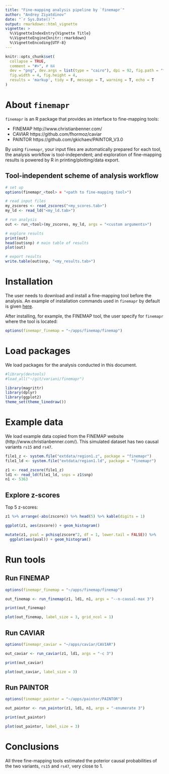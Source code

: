 ```yaml
---
title: "Fine-mapping analysis pipeline by `finemapr`"
author: "Andrey Ziyatdinov"
date: "`r Sys.Date()`"
output: rmarkdown::html_vignette
vignette: >
  %\VignetteIndexEntry{Vignette Title}
  %\VignetteEngine{knitr::rmarkdown}
  %\VignetteEncoding{UTF-8}
---
```


```r
knitr::opts_chunk$set(
  collapse = TRUE,
  comment = "#>", # NA
  dev = "png", dev.args = list(type = "cairo"), dpi = 92, fig.path = "figures/", 
  fig.width = 4, fig.height = 4,
  results = 'markup', tidy = F, message = T, warning = T, echo = T
)
```

# About `finemapr`

`finemapr` is an R package that provides an interface to fine-mapping tools:

- FINEMAP http://www.christianbenner.com/
- CAVIAR https://github.com/fhormoz/caviar
- PAINTOR https://github.com/gkichaev/PAINTOR_V3.0

By using `finemapr`, your input files are automatically prepared for each tool, the analysis workflow is tool-independent; and exploration of fine-mapping results is powered by R in printing/plotting/data export.


## Tool-independent scheme of analysis workflow

```r
# set up
options(finemapr_<tool> = "<path to fine-mapping tool>")

# read input files
my_zscores <- read_zscores("<my_scores.tab>")
my_ld <- read_ld("<my_ld.tab>")

# run analysis
out <- run_<tool>(my_zscores, my_ld, args = "<custom arguments>")

# explore results
print(out)
head(out$snp) # main table of results
plot(out)

# export results
write.table(out$snp, "<my_results.tab>")
```

# Installation

The user needs to download and install a fine-mapping tool before the analysis.
An example of installation commands used in `finemapr` by default is given [here](https://github.com/variani/finemapr/blob/master/misc/install-finemaping-tools.md). 

After installing, for example, the FINEMAP tool, the user specify for `finemapr` where the tool is located:

```r
options(finemapr_finemap = "~/apps/finemap/finemap")
```

# Load packages

We load packages for the analysis conducted in this document.

```r
#library(devtools)
#load_all("~/git/variani/finemapr")

library(magrittr)
library(dplyr)  
library(ggplot2)  
theme_set(theme_linedraw())
```

# Example data

We load example data copied from the FINEMAP website (http://www.christianbenner.com/).
This simulated dataset has two causal variants `rs15` and `rs47`.

```r
file1_z <- system.file("extdata/region1.z", package = "finemapr")
file1_ld <- system.file("extdata/region1.ld", package = "finemapr")

z1 <- read_zscore(file1_z)
ld1 <- read_ld(file1_ld, snps = z1$snp)
n1 <- 5363
```

## Explore z-scores

Top 5 z-scores:

```r
z1 %>% arrange(-abs(zscore)) %>% head(5) %>% kable(digits = 1)
```

```r
ggplot(z1, aes(zscore)) + geom_histogram()
```

```r
mutate(z1, pval = pchisq(zscore^2, df = 1, lower.tail = FALSE)) %>%
  ggplot(aes(pval)) + geom_histogram()
```

# Run tools

## Run FINEMAP

```r
options(finemapr_finemap = "~/apps/finemap/finemap")

out_finemap <- run_finemap(z1, ld1, n1, args = "--n-causal-max 3")
```

```r
print(out_finemap)
```

```r
plot(out_finemap, label_size = 3, grid_ncol = 1)
```

## Run CAVIAR

```r
options(finemapr_caviar = "~/apps/caviar/CAVIAR")

out_caviar <- run_caviar(z1, ld1, args = "-c 3")
```

```r
print(out_caviar)
```

```r
plot(out_caviar, label_size = 3)
```

## Run PAINTOR

```r
options(finemapr_paintor = "~/apps/paintor/PAINTOR")

out_paintor <- run_paintor(z1, ld1, n1, args = "-enumerate 3")
```

```r
print(out_paintor)
```

```r
plot(out_paintor, label_size = 3)
```

# Conclusions

All three fine-mapping tools estimated the poterior causal probabilities of the two variants, `rs15` and `rs47`, very close to 1.
